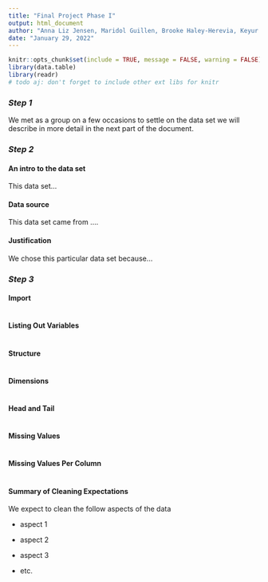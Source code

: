 ```yaml
---
title: "Final Project Phase I"
output: html_document
author: "Anna Liz Jensen, Maridol Guillen, Brooke Haley-Herevia, Keyur Joshi"
date: "January 29, 2022"
---
```


```r
knitr::opts_chunk$set(include = TRUE, message = FALSE, warning = FALSE)
library(data.table)
library(readr)
# todo aj: don't forget to include other ext libs for knitr
```

### *Step 1*

We met as a group on a few occasions to settle on the data set we will describe in more detail in the next part of the document.

### *Step 2*

#### An intro to the data set

This data set...

#### Data source

This data set came from ....

#### Justification

We chose this particular data set because...

### *Step 3*

#### Import

```r

```

#### Listing Out Variables

```r

```

#### Structure

```r

```

#### Dimensions

```r

```

#### Head and Tail

```r

```

#### Missing Values

```r

```

#### Missing Values Per Column

```r

```

#### Summary of Cleaning Expectations

We expect to clean the follow aspects of the data

-   aspect 1

-   aspect 2

-   aspect 3

-   etc.
